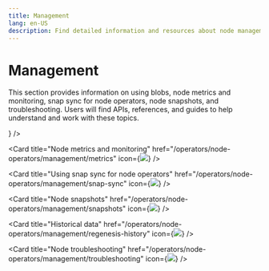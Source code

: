 ```yaml
---
title: Management
lang: en-US
description: Find detailed information and resources about node management in the Optimism ecosystem.
---
```



# Management

This section provides information on using blobs, node metrics and monitoring, snap sync for node operators, node snapshots, and troubleshooting. Users will find APIs, references, and guides to help understand and work with these topics.

<Cards>
  <Card title="Using blobs" href="/operators/node-operators/management/blobs" icon={<img src="/img/icons/shapes.svg" />} />

  <Card title="Node metrics and monitoring" href="/operators/node-operators/management/metrics" icon={<img src="/img/icons/shapes.svg" />} />

  <Card title="Using snap sync for node operators" href="/operators/node-operators/management/snap-sync" icon={<img src="/img/icons/shapes.svg" />} />

  <Card title="Node snapshots" href="/operators/node-operators/management/snapshots" icon={<img src="/img/icons/shapes.svg" />} />

  <Card title="Historical data" href="/operators/node-operators/management/regenesis-history" icon={<img src="/img/icons/shapes.svg" />} />

  <Card title="Node troubleshooting" href="/operators/node-operators/management/troubleshooting" icon={<img src="/img/icons/shapes.svg" />} />
</Cards>
